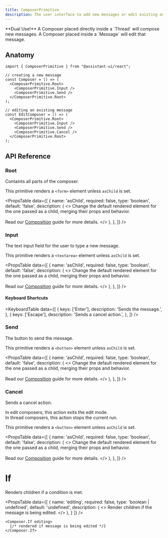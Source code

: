 ```yaml
---
title: ComposerPrimitive
description: The user interface to add new messages or edit existing ones.
---
```




<Callout type="info" emoji="✨">
  **Dual Use!** A Composer placed directly inside a `Thread` will compose new messages. A Composer placed inside a `Message` will edit that message.
</Callout>

## Anatomy

```tsx
import { ComposerPrimitive } from "@assistant-ui/react";

// creating a new message
const Composer = () => (
  <ComposerPrimitive.Root>
    <ComposerPrimitive.Input />
    <ComposerPrimitive.Send />
  </ComposerPrimitive.Root>
);

// editing an existing message
const EditComposer = () => (
  <ComposerPrimitive.Root>
    <ComposerPrimitive.Input />
    <ComposerPrimitive.Send />
    <ComposerPrimitive.Cancel />
  </ComposerPrimitive.Root>
);
```

## API Reference

### Root

Containts all parts of the composer.

This primitive renders a `<form>` element unless `asChild` is set.

<PropsTable
  data={[
    {
      name: 'asChild',
      required: false,
      type: 'boolean',
      default: 'false',
      description: (
        <>
          Change the default rendered element for the one passed as a child,
          merging their props and behavior.
          <br />
          <br />
          Read our <a href="/reference/primitives/composition">Composition</a> guide for more
          details.
        </>
      ),
    },
  ]}
/>

### Input

The text input field for the user to type a new message.

This primitive renders a `<textarea>` element unless `asChild` is set.

<PropsTable
  data={[
    {
      name: 'asChild',
      required: false,
      type: 'boolean',
      default: 'false',
      description: (
        <>
          Change the default rendered element for the one passed as a child,
          merging their props and behavior.
          <br />
          <br />
          Read our <a href="/reference/primitives/composition">Composition</a> guide for more
          details.
        </>
      ),
    },
  ]}
/>

#### Keyboard Shortcuts

<KeyboardTable
  data={[
    {
      keys: ['Enter'],
      description: 'Sends the message.',
    },
    {
      keys: ['Escape'],
      description: 'Sends a cancel action.',
    },
  ]}
/>

### Send

The button to send the message.

This primitive renders a `<button>` element unless `asChild` is set.

<PropsTable
  data={[
    {
      name: 'asChild',
      required: false,
      type: 'boolean',
      default: 'false',
      description: (
        <>
          Change the default rendered element for the one passed as a child,
          merging their props and behavior.
          <br />
          <br />
          Read our <a href="/reference/primitives/composition">Composition</a> guide for more
          details.
        </>
      ),
    },
  ]}
/>

### Cancel

Sends a cancel action.  

In edit composers, this action exits the edit mode.  
In thread composers, this action stops the current run.

This primitive renders a `<button>` element unless `asChild` is set.

<PropsTable
  data={[
    {
      name: 'asChild',
      required: false,
      type: 'boolean',
      default: 'false',
      description: (
        <>
          Change the default rendered element for the one passed as a child,
          merging their props and behavior.
          <br />
          <br />
          Read our <a href="/reference/primitives/composition">Composition</a> guide for more
          details.
        </>
      ),
    },
  ]}
/>

# If 

Renders children if a condition is met.

<PropsTable
  data={[
    {
      name: 'editing',
      required: false,
      type: 'boolean | undefined',
      default: 'undefined',
      description: (
        <>
          Render children if the message is being edited.
        </>
      ),
    }
  ]}
/>

```tsx 
<Composer.If editing>
  {/* rendered if message is being edited */}
</Composer.If>
```